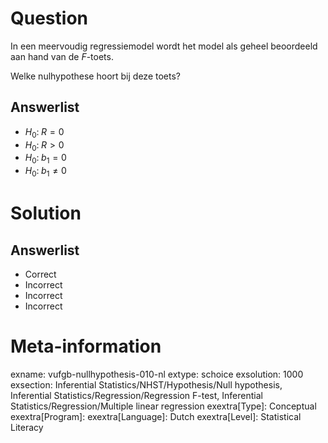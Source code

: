 Question
========

In een meervoudig regressiemodel wordt het model als geheel beoordeeld aan hand van de *F*-toets. 

Welke nulhypothese hoort bij deze toets?
  
Answerlist
----------
* $H_{0}:\;R = 0$
* $H_{0}:\;R > 0$
* $H_{0}:\;b_{1} = 0$
* $H_{0}:\;b_{1} \neq 0$

Solution
========

Answerlist
----------
* Correct
* Incorrect
* Incorrect
* Incorrect

Meta-information
================
exname: vufgb-nullhypothesis-010-nl
extype: schoice
exsolution: 1000
exsection: Inferential Statistics/NHST/Hypothesis/Null hypothesis, Inferential Statistics/Regression/Regression F-test, Inferential Statistics/Regression/Multiple linear regression
exextra[Type]: Conceptual
exextra[Program]: 
exextra[Language]: Dutch
exextra[Level]: Statistical Literacy